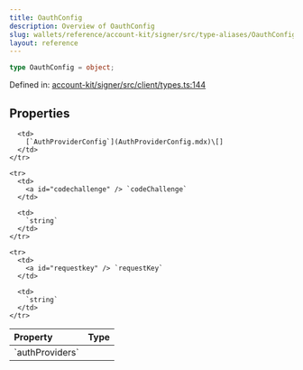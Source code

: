 ```yaml
---
title: OauthConfig
description: Overview of OauthConfig
slug: wallets/reference/account-kit/signer/src/type-aliases/OauthConfig
layout: reference
---
```


```ts
type OauthConfig = object;
```

Defined in: [account-kit/signer/src/client/types.ts:144](https://github.com/alchemyplatform/aa-sdk/blob/5b9429f0f16dcd4ff822527b8de589e19e88faa7/account-kit/signer/src/client/types.ts#L144)

## Properties

<table>
  <thead>
    <tr>
      <th align="left">Property</th>
      <th align="left">Type</th>
    </tr>
  </thead>

  <tbody>
    <tr>
      <td>
        <a id="authproviders" /> `authProviders`
      </td>

      <td>
        [`AuthProviderConfig`](AuthProviderConfig.mdx)\[]
      </td>
    </tr>

    <tr>
      <td>
        <a id="codechallenge" /> `codeChallenge`
      </td>

      <td>
        `string`
      </td>
    </tr>

    <tr>
      <td>
        <a id="requestkey" /> `requestKey`
      </td>

      <td>
        `string`
      </td>
    </tr>

  </tbody>
</table>
